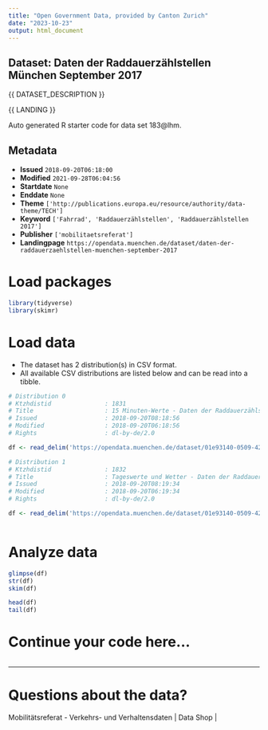 ```yaml
---
title: "Open Government Data, provided by Canton Zurich"
date: "2023-10-23"
output: html_document
---
```


## Dataset: Daten der Raddauerzählstellen München September 2017

{{ DATASET_DESCRIPTION }}

{{ LANDING }}

Auto generated R starter code for data set 183@lhm.

## Metadata

- **Issued** `2018-09-20T06:18:00`
- **Modified** `2021-09-28T06:04:56`
- **Startdate** `None`
- **Enddate** `None`
- **Theme** `['http://publications.europa.eu/resource/authority/data-theme/TECH']`
- **Keyword** `['Fahrrad', 'Raddauerzählstellen', 'Raddauerzählstellen 2017']`
- **Publisher** `['mobilitaetsreferat']`
- **Landingpage** `https://opendata.muenchen.de/dataset/daten-der-raddauerzaehlstellen-muenchen-september-2017`


# Load packages

```r

library(tidyverse)
library(skimr)

```

# Load data

-   The dataset has 2 distribution(s) in CSV format.
-   All available CSV distributions are listed below and can be read into a tibble.

```r

# Distribution 0
# Ktzhdistid               : 1831
# Title                    : 15 Minuten-Werte - Daten der Raddauerzählstellen München September 2017
# Issued                   : 2018-09-20T08:18:56
# Modified                 : 2018-09-20T06:18:56
# Rights                   : dl-by-de/2.0

df <- read_delim('https://opendata.muenchen.de/dataset/01e93140-0509-42ae-8b7d-2d343797d5a7/resource/05384396-2694-4d39-921b-19bd7f19b038/download/rad20170915min.csv')

# Distribution 1
# Ktzhdistid               : 1832
# Title                    : Tageswerte und Wetter - Daten der Raddauerzählstellen München September 2017
# Issued                   : 2018-09-20T08:19:34
# Modified                 : 2018-09-20T06:19:34
# Rights                   : dl-by-de/2.0

df <- read_delim('https://opendata.muenchen.de/dataset/01e93140-0509-42ae-8b7d-2d343797d5a7/resource/06f79d2a-cb8c-49a7-9ab4-739d49083bb5/download/rad201709tage.csv')



```

# Analyze data

```r

glimpse(df)
str(df)
skim(df)

head(df)
tail(df)

```

# Continue your code here...

```r

```

------------------------------------------------------------------------

# Questions about the data?

Mobilitätsreferat - Verkehrs- und Verhaltensdaten | Data Shop | 
